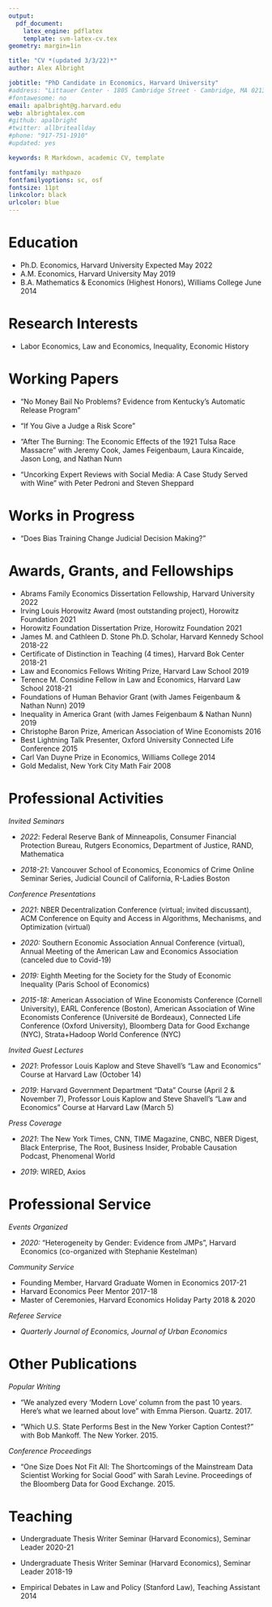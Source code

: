 ```yaml
---
output: 
  pdf_document:
    latex_engine: pdflatex
    template: svm-latex-cv.tex
geometry: margin=1in

title: "CV *(updated 3/3/22)*"
author: Alex Albright

jobtitle: "PhD Candidate in Economics, Harvard University"
#address: "Littauer Center · 1805 Cambridge Street · Cambridge, MA 02138"
#fontawesome: no
email: apalbright@g.harvard.edu
web: albrightalex.com
#github: apalbright
#twitter: allbriteallday
#phone: "917-751-1910"
#updated: yes

keywords: R Markdown, academic CV, template

fontfamily: mathpazo
fontfamilyoptions: sc, osf
fontsize: 11pt
linkcolor: black
urlcolor: blue
---
```


# Education

- Ph.D. Economics, Harvard University \hfill Expected May 2022
- A.M. Economics, Harvard University  \hfill May 2019
- B.A. Mathematics & Economics (Highest Honors), Williams College \hfill June 2014

# Research Interests

- Labor Economics, Law and Economics, Inequality, Economic History

# Working Papers

- "No Money Bail No Problems? Evidence from Kentucky's Automatic Release Program"

- "If You Give a Judge a Risk Score"

- "After The Burning: The Economic Effects of the 1921 Tulsa Race Massacre" with Jeremy Cook, James Feigenbaum, Laura Kincaide, Jason Long, and Nathan Nunn

- "Uncorking Expert Reviews with Social Media: A Case Study Served with Wine" with Peter Pedroni and Steven Sheppard

# Works in Progress

- "Does Bias Training Change Judicial Decision Making?"

# Awards, Grants, and Fellowships

- Abrams Family Economics Dissertation Fellowship, Harvard University \hfill 2022
- Irving Louis Horowitz Award (most outstanding project), Horowitz Foundation \hfill 2021
- Horowitz Foundation Dissertation Prize, Horowitz Foundation \hfill 2021
- James M. and Cathleen D. Stone Ph.D. Scholar, Harvard Kennedy School \hfill 2018-22
- Certificate of Distinction in Teaching (4 times), Harvard Bok Center \hfill 2018-21
- Law and Economics Fellows Writing Prize, Harvard Law School \hfill 2019
- Terence M. Considine Fellow in Law and Economics, Harvard Law School \hfill 2018-21 
- Foundations of Human Behavior Grant (with James Feigenbaum & Nathan Nunn) \hfill 2019
- Inequality in America Grant (with James Feigenbaum & Nathan Nunn) \hfill 2019 
- Christophe Baron Prize, American Association of Wine Economists \hfill 2016
- Best Lightning Talk Presenter, Oxford University Connected Life Conference \hfill 2015
- Carl Van Duyne Prize in Economics, Williams College \hfill 2014
- Gold Medalist, New York City Math Fair \hfill 2008

<!-- - Research Scholarship, American Association of Wine Economists \hfill 2018 -->
<!-- - Phi Beta Kappa, Williams College \hfill 2014 -->
<!-- - Economics Highest Honors, Williams College \hfill 2014 -->
<!-- - Economics Department Class of 1960 Scholar, Williams College \hfill 2013 - 2014 -->
<!-- - National Merit Finalist \hfill 2010 -->
<!-- - Research Grant, Bradley Foundation \hfill 2019 -->
<!-- - J-PAL Criminal Justice Reform Proposal Development Grant *(w/ Alley Edlebi)* \hfill 2019 - 2020 -->
<!-- - Summer Research and Travel Award, Harvard University \hfill 2018 -->
<!-- - Graduate Fellowship, Harvard University \hfill 2016 - Present -->

# Professional Activities

*Invited Seminars*

- *2022*: Federal Reserve Bank of Minneapolis, Consumer Financial Protection Bureau, Rutgers Economics, Department of Justice, RAND, Mathematica

- *2018-21*: Vancouver School of Economics, Economics of Crime Online Seminar Series, Judicial Council of California, R-Ladies Boston

*Conference Presentations* 

- *2021*: NBER Decentralization Conference (virtual; invited discussant), ACM Conference on Equity and Access in Algorithms, Mechanisms, and Optimization (virtual)

- *2020:* Southern Economic Association Annual Conference (virtual), Annual Meeting of the American Law and Economics Association (canceled due to Covid-19)

- *2019:* Eighth Meeting for the Society for the Study of Economic Inequality (Paris School of Economics)

- *2015-18:* American Association of Wine Economists Conference (Cornell University), EARL Conference (Boston), American Association of Wine Economists Conference (Université de Bordeaux), Connected Life Conference (Oxford University), Bloomberg Data for Good Exchange (NYC), Strata+Hadoop World Conference (NYC)

*Invited Guest Lectures*

- *2021*: Professor Louis Kaplow and Steve Shavell's "Law and Economics" Course at Harvard Law (October 14)

- *2019*: Harvard Government Department "Data" Course (April 2 & November 7), Professor Louis Kaplow and Steve Shavell's "Law and Economics" Course at Harvard Law (March 5)

*Press Coverage*

- *2021*: The New York Times, CNN, TIME Magazine, CNBC, NBER Digest, Black Enterprise, The Root, Business Insider, Probable Causation Podcast, Phenomenal World 

- *2019*: WIRED, Axios

# Professional Service

*Events Organized*

- *2020:* "Heterogeneity by Gender: Evidence from JMPs", Harvard Economics (co-organized with Stephanie Kestelman)

*Community Service*

- Founding Member, Harvard Graduate Women in Economics \hfill 2017-21
- Harvard Economics Peer Mentor \hfill 2017-18
- Master of Ceremonies, Harvard Economics Holiday Party \hfill 2018 & 2020

*Referee Service*

- *Quarterly Journal of Economics, Journal of Urban Economics*

# Other Publications 

*Popular Writing*

- "We analyzed every 'Modern Love' column from the past 10 years. Here's what we learned about love" with Emma Pierson. Quartz. 2017.

- "Which U.S. State Performs Best in the New Yorker Caption Contest?" with Bob Mankoff. The New Yorker. 2015.

*Conference Proceedings*

- "One Size Does Not Fit All: The Shortcomings of the Mainstream Data Scientist Working for Social Good" with Sarah Levine. Proceedings of the Bloomberg Data for Good Exchange. 2015.

# Teaching 

- Undergraduate Thesis Writer Seminar (Harvard Economics), Seminar Leader \hfill 2020-21

- Undergraduate Thesis Writer Seminar (Harvard Economics), Seminar Leader \hfill 2018-19

- Empirical Debates in Law and Policy (Stanford Law), Teaching Assistant \hfill  2014

